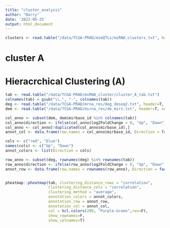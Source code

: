 ```yaml
---
title: "cluster_analysis"
author: "Barry"
date: '2022-05-25'
output: html_document
---
```


```r
clusters <- read.table("/data/TCGA-PRAD/mimQTLs/miRNA_clusters.txt", header=T, sep="\t")
```

# cluster A 

# Hieracrchical Clustering (A)

```R
tab <- read.table("/data/TCGA-PRAD/miRNA_cluster/cluster_A_tab.txt")
colnames(tab) = gsub("\\.", "-", colnames(tab))
deg <- read.table("/data/TCGA-PRAD/mrna_res/deg_deseq2.txt", header=T, sep="\t")
dem <- read.table("/data/TCGA-PRAD/mirna_res/de_mirs.txt", header=T, sep="\t")
```

```R
col_anno <- subset(dem, dem$mirbase_id %in% colnames(tab))
col_anno$direction <- ifelse(col_anno$log2FoldChange > 0, "Up", "Down")
col_anno <- col_anno[!duplicated(col_anno$mirbase_id),]
annot_col <- data.frame(row.names = col_anno$mirbase_id, Direction = factor(col_anno$direction))

cols <- c("red", "blue")
names(cols) <- c("Up", "Down")
annot_colors <- list(Direction = cols)

row_anno <- subset(deg, rownames(deg) %in% rownames(tab))
row_anno$direction <- ifelse(row_anno$log2FoldChange > 0, "Up", "Down")
annot_row <- data.frame(row.names = rownames(row_anno), Direction = factor(row_anno$direction))


pheatmap::pheatmap(tab, clustering_distance_rows = "correlation", 
                   clustering_distance_cols = "correlation",
                   clustering_method = "average",
                   annotation_colors = annot_colors,
                   annotation_row = annot_row,
                   annotation_col = annot_col,
                   col = hcl.colors(200, "Purple-Green",rev=F),
                   show_rownames=F,
                   show_colnames=T)
```